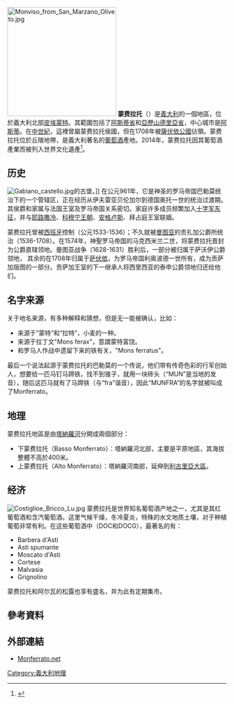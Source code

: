 [[File:Monviso_from_San_Marzano_Oliveto.jpg|250px]]
'''蒙费拉托'''（{{lang-it|Monferrato}}）是[[義大利|義大利]]的一個地區，位於義大利北部[[皮埃蒙特|皮埃蒙特]]。其範圍包括了[[阿斯蒂省|阿斯蒂省]]和[[亞歷山德里亞省|亞歷山德里亞省]]，中心城市是[[阿斯蒂|阿斯蒂]]。在[[中世紀|中世紀]]，這裡曾屬蒙费拉托侯國，但在1708年被[[薩伏依公國|薩伏依公國]]佔領。蒙费拉托位於丘陵地帶，是義大利著名的[[葡萄酒|葡萄酒]]產地。2014年，蒙费拉托因其葡萄酒產業而被列入世界文化遺產<ref>{{cite web|url=http://whc.unesco.org/en/list/1390|title=Vineyard Landscape of Piedmont: Langhe-Roero and Monferrato|publisher=UNESCO|date=|accessdate=2014-11-05|archive-date=2017-07-11|archive-url=https://web.archive.org/web/20170711084508/http://whc.unesco.org/en/list/1390/|dead-url=no}}</ref>。

==历史==
[[File:Gabiano_castello.jpg|thumb]]的古堡。]]
在公元961年，它是神圣的罗马帝国巴勒莫统治下的一个管辖区，正在经历从伊夫雷亚贝伦加尔到德国奥托一世的统治过渡期。其侯爵和家属与法国王室及罗马帝国关系密切。家庭许多成员频繁加入[[十字军东征|十字军东征]]，并与[[耶路撒冷|耶路撒冷]]、[[科穆宁王朝|科穆宁王朝]]、[[安格卢斯|安格卢斯]]、拜占庭王室联姻。

蒙费拉托曾被[[西班牙|西班牙]]控制（公元1533-1536）；不久就被[[曼图亚|曼图亚]]的贡扎加公爵所统治（1536-1708）。在1574年，神聖罗马帝国的马克西米兰二世，将蒙费拉托晋封为公爵直辖领地。曼图亚战争（1628-1631）胜利后，一部分被归属于萨沃伊公爵领地， 其余的在1708年归属于[[萨伏依|萨伏依]]，为罗马帝国利奥波德一世所有，成为贡萨加版图的一部分。贡萨加王室的下一继承人将西里西亚的泰申公爵领地归还给他们。

==名字来源==
关于地名来源，有多种解释和猜想，但是无一能被确认，比如：

*来源于”蒙特“和“拉特”，小麦的一种。
*来源于拉丁文"Mons ferax"，意謂蒙特富饶。
*和罗马人作战中遗留下来的铁有关，"Mons ferratus"。

最后一个说法起源于蒙费拉托的巴勒莫的一个传说，他们带有传奇色彩的行军创始人，想要给一匹马钉马蹄铁，找不到锥子，就用一块砖头（“MUN”是当地的发音），随后这匹马就有了马蹄铁（与“fra”谐音），因此“MUNFRA”的名字就被叫成了Monferrato。

==地理==
蒙费拉托地區是由[[塔納羅河|塔納羅河]]分開成兩個部分：

*下蒙费拉托（Basso Monferrato）：塔納羅河北部，主要是平原地區，其海拔整體不高於400米。
*上蒙费拉托（Alto Monferrato）：塔納羅河南部，延伸到[[利古里亞大區|利古里亞大區]]。

==经济==
[[File:Costiglioe_Bricco_Lu.jpg|thumb]]
蒙费拉托是世界知名葡萄酒产地之一，尤其是其红葡萄酒和含汽葡萄酒。这里气候干燥，冬冷夏炎，特殊的水文地质土壤，对于种植葡萄非常有利。在这些葡萄酒中（DOC和DOCG），最著名的有：

*Barbera d'Asti
*Asti spumante
*Moscato d'Asti
*Cortese
*Malvasia
*Grignolino

蒙费拉托和阿尔瓦的松露也享有盛名，并为此有定期集市。

== 參考資料 ==
{{reflist}}

== 外部連結 ==
*[http://www.monferrato.net/ Monferrato.net] {{Wayback|url=http://www.monferrato.net/ |date=20200210070659 }}

[[Category:義大利地理|Category:義大利地理]]